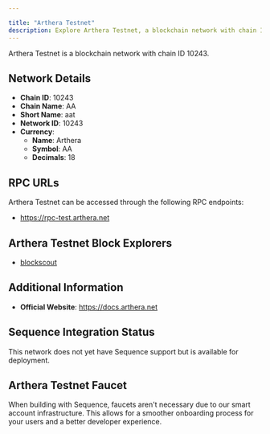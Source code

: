 ```yaml
---

title: "Arthera Testnet"
description: Explore Arthera Testnet, a blockchain network with chain ID 10243. Learn about its native currency, Arthera, and how to interact with the network.
---
```




Arthera Testnet is a blockchain network with chain ID 10243.

## Network Details

- **Chain ID**: 10243
- **Chain Name**: AA
- **Short Name**: aat
- **Network ID**: 10243
- **Currency**: 
  - **Name**: Arthera
  - **Symbol**: AA
  - **Decimals**: 18

## RPC URLs

Arthera Testnet can be accessed through the following RPC endpoints:

- https://rpc-test.arthera.net

## Arthera Testnet Block Explorers

- [blockscout](https://explorer-test.arthera.net)

## Additional Information

- **Official Website**: https://docs.arthera.net

## Sequence Integration Status

This network does not yet have Sequence support but is available for deployment.

## Arthera Testnet Faucet

When building with Sequence, faucets aren't necessary due to our smart account infrastructure. This allows for a smoother onboarding process for your users and a better developer experience.
